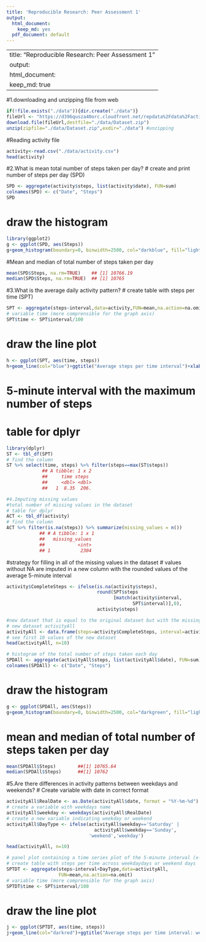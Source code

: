 ---
title: 'Reproducible Research: Peer Assessment 1'
output:
  html_document:
    keep_md: yes
  pdf_document: default
---

---
title: "Reproducible Research: Peer Assessment 1"
output: 
  html_document:
    keep_md: true
---


#1.downloading and unzipping file from web
```{r}
if(!file.exists("./data")){dir.create("./data")}
fileUrl <- "https://d396qusza40orc.cloudfront.net/repdata%2Fdata%2Factivity.zip"
download.file(fileUrl,destfile="./data/Dataset.zip")
unzip(zipfile="./data/Dataset.zip",exdir="./data") #unzipping
```
#Reading activity file

```{r}
activity<-read.csv("./data/activity.csv")
head(activity)
```

#2.What is mean total number of steps taken per day?
# create and print number of steps per day (SPD)
```{r}
SPD <- aggregate(activity$steps, list(activity$date), FUN=sum)
colnames(SPD) <- c("Date", "Steps")
SPD
```
# draw the histogram
```{r}


library(ggplot2)
g <- ggplot(SPD, aes(Steps))
g+geom_histogram(boundary=0, binwidth=2500, col="darkblue", fill="lightblue")+ggtitle("Histogram of steps per day")+xlab("Steps")+ylab("Frequency")+theme(plot.title = element_text(face="bold", size=12))+scale_x_continuous(breaks=seq(0,25000,2500))+scale_y_continuous(breaks=seq(0,18,2))

```

#Mean and median of total number of steps taken per day
```{r}
mean(SPD$Steps, na.rm=TRUE)    ## [1] 10766.19
median(SPD$Steps, na.rm=TRUE)  ## [1] 10765
```

#3.What is the average daily activity pattern?
# create table with steps per time (SPT)
```{r}
SPT <- aggregate(steps~interval,data=activity,FUN=mean,na.action=na.omit)
# variable time (more comprensible for the graph axis)
SPT$time <- SPT$interval/100
```
# draw the line plot
```{r}
h <- ggplot(SPT, aes(time, steps))
h+geom_line(col="blue")+ggtitle("Average steps per time interval")+xlab("Time")+ylab("Steps")+theme(plot.title = element_text(face="bold", size=12))

```

# 5-minute interval with the maximum number of steps
# table for dplyr
```{r}
library(dplyr)
ST <- tbl_df(SPT)
# find the column
ST %>% select(time, steps) %>% filter(steps==max(ST$steps))    
             ## A tibble: 1 x 2
             ##     time steps
             ##     <dbl> <dbl>
             ##   1  8.35  206.

#4.Imputing missing values
#total number of missing values in the dataset
# table for dplyr
ACT <- tbl_df(activity)
# find the column
ACT %>% filter(is.na(steps)) %>% summarize(missing_values = n())
            ## # A tibble: 1 x 1
            ##   missing_values
            ##            <int>
            ## 1           2304

```

#strategy for filling in all of the missing values in the dataset
# values without NA are imputed in a new column with the rounded values of the average 5-minute interval 
```{r}
activity$CompleteSteps <- ifelse(is.na(activity$steps), 
                                 round(SPT$steps
                                       [match(activity$interval,
                                              SPT$interval)],0), 
                                 activity$steps)

#new dataset that is equal to the original dataset but with the missing data filled in
# new dataset activityAll
activityAll <- data.frame(steps=activity$CompleteSteps, interval=activity$interval, date=activity$date)
# see first 10 values of the new dataset
head(activityAll, n=10)

# histogram of the total number of steps taken each day
SPDAll <- aggregate(activityAll$steps, list(activityAll$date), FUN=sum)
colnames(SPDAll) <- c("Date", "Steps")
```
# draw the histogram
```{r}
g <- ggplot(SPDAll, aes(Steps))
g+geom_histogram(boundary=0, binwidth=2500, col="darkgreen", fill="lightgreen")+ggtitle("Histogram of steps per day")+xlab("Steps")+ylab("Frequency")+theme(plot.title = element_text(face="bold", size=12))+scale_x_continuous(breaks=seq(0,25000,2500))+scale_y_continuous(breaks=seq(0,26,2))

```

# mean and median of total number of steps taken per day
```{r}
mean(SPDAll$Steps)        ##[1] 10765.64
median(SPDAll$Steps)      ##[1] 10762
```

#5.Are there differences in activity patterns between weekdays and weekends?
# Create variable with date in correct format
```{r}
activityAll$RealDate <- as.Date(activityAll$date, format = "%Y-%m-%d")
# create a variable with weekdays name
activityAll$weekday <- weekdays(activityAll$RealDate)
# create a new variable indicating weekday or weekend
activityAll$DayType <- ifelse(activityAll$weekday=='Saturday' | 
                                activityAll$weekday=='Sunday', 
                              'weekend','weekday')

head(activityAll, n=10)

# panel plot containing a time series plot of the 5-minute interval (x-axis) and the average number of steps taken
# create table with steps per time across weekdaydays or weekend days
SPTDT <- aggregate(steps~interval+DayType,data=activityAll,
                   FUN=mean,na.action=na.omit)
# variable time (more comprensible for the graph axis)
SPTDT$time <- SPT$interval/100
```
# draw the line plot
```{r}
j <- ggplot(SPTDT, aes(time, steps))
j+geom_line(col="darkred")+ggtitle("Average steps per time interval: weekdays vs. weekends")+xlab("Time")+ylab("Steps")+theme(plot.title = element_text(face="bold", size=12))+facet_grid(DayType ~ .)
```

